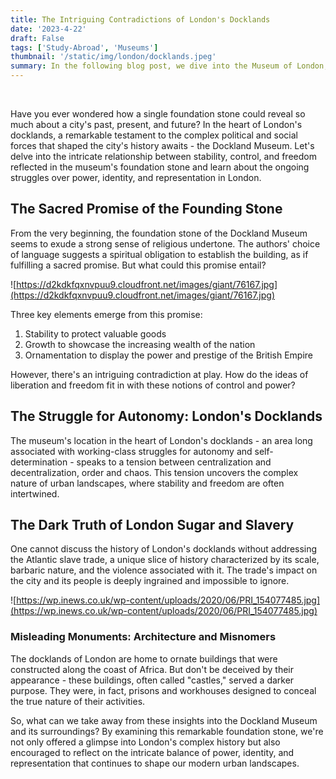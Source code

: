 ```yaml
---
title: The Intriguing Contradictions of London's Docklands
date: '2023-4-22'
draft: False
tags: ['Study-Abroad', 'Museums']
thumbnail: '/static/img/london/docklands.jpeg'
summary: In the following blog post, we dive into the Museum of London, Docklands.
---
```


<br />
<TOCInline toc={props.toc} exclude="Table of Contents" asDisclosure toHeading={5} />

Have you ever wondered how a single foundation stone could reveal so much about a city's past, present, and future? In the heart of London's docklands, a remarkable testament to the complex political and social forces that shaped the city's history awaits - the Dockland Museum. Let's delve into the intricate relationship between stability, control, and freedom reflected in the museum's foundation stone and learn about the ongoing struggles over power, identity, and representation in London.

## The Sacred Promise of the Founding Stone

From the very beginning, the foundation stone of the Dockland Museum seems to exude a strong sense of religious undertone. The authors' choice of language suggests a spiritual obligation to establish the building, as if fulfilling a sacred promise. But what could this promise entail?

![https://d2kdkfqxnvpuu9.cloudfront.net/images/giant/76167.jpg](https://d2kdkfqxnvpuu9.cloudfront.net/images/giant/76167.jpg)

Three key elements emerge from this promise:

1. Stability to protect valuable goods
2. Growth to showcase the increasing wealth of the nation
3. Ornamentation to display the power and prestige of the British Empire

However, there's an intriguing contradiction at play. How do the ideas of liberation and freedom fit in with these notions of control and power?

## The Struggle for Autonomy: London's Docklands

The museum's location in the heart of London's docklands - an area long associated with working-class struggles for autonomy and self-determination - speaks to a tension between centralization and decentralization, order and chaos. This tension uncovers the complex nature of urban landscapes, where stability and freedom are often intertwined.

## The Dark Truth of London Sugar and Slavery

One cannot discuss the history of London's docklands without addressing the Atlantic slave trade, a unique slice of history characterized by its scale, barbaric nature, and the violence associated with it. The trade's impact on the city and its people is deeply ingrained and impossible to ignore.

![https://wp.inews.co.uk/wp-content/uploads/2020/06/PRI_154077485.jpg](https://wp.inews.co.uk/wp-content/uploads/2020/06/PRI_154077485.jpg)

### Misleading Monuments: Architecture and Misnomers

The docklands of London are home to ornate buildings that were constructed along the coast of Africa. But don't be deceived by their appearance - these buildings, often called "castles," served a darker purpose. They were, in fact, prisons and workhouses designed to conceal the true nature of their activities.

So, what can we take away from these insights into the Dockland Museum and its surroundings? By examining this remarkable foundation stone, we're not only offered a glimpse into London's complex history but also encouraged to reflect on the intricate balance of power, identity, and representation that continues to shape our modern urban landscapes.
